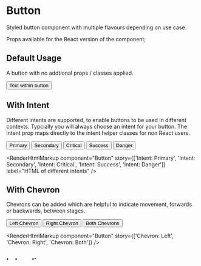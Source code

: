 
<Meta title="Button" component={Button} />

# Button

Styled button component with multiple flavours depending on use case.

Props available for the React version of the component;

<ArgsTable of={Button} />

## Default Usage

A button with no addtional props / classes applied.

<Canvas>
  <Story name="Default Usage">
    <Button>Text within button</Button>
  </Story>
</Canvas>

<RenderHtmlMarkup component="Button" story="Default Usage" />

## With Intent

Different intents are supported, to enable buttons to be used in different contexts. Typcially you will always choose an intent for your button. The intent prop maps directly to the intent helper classes for non React users.

<Canvas>
  <Story name="Intent: Primary">
    <Button intent="primary">Primary</Button>
  </Story>
  <Story name="Intent: Secondary">
    <Button intent="secondary">Secondary</Button>
  </Story>
  <Story name="Intent: Critical">
    <Button intent="critical">Critical</Button>
  </Story>
  <Story name="Intent: Success">
    <Button intent="success">Success</Button>
  </Story>
  <Story name="Intent: Danger">
    <Button intent="danger">Danger</Button>
  </Story>
</Canvas>

<RenderHtmlMarkup
  component="Button"
  story={['Intent: Primary', 'Intent: Secondary', 'Intent: Critical', 'Intent: Success', 'Intent: Danger']}
  label="HTML of different intents"
/>

## With Chevron

Chevrons can be added which are helpful to indicate movement, forwards or backwards, between stages.

<Canvas>
  <Story name="Chevron: Left">
    <Button chevronLeft intent="primary">
      Left Chevron
    </Button>
  </Story>
  <Story name="Chevron: Right">
    <Button chevronRight intent="primary">
      Right Chevron
    </Button>
  </Story>
  <Story name="Chevron: Both">
    <Button chevronLeft chevronRight intent="primary">
      Both Chevrons
    </Button>
  </Story>
</Canvas>

<RenderHtmlMarkup component="Button" story={['Chevron: Left', 'Chevron: Right', 'Chevron: Both']} />

## Is Loading

Add a loading spinner to indicate progress of a background activity after the button was clicked.

<Canvas>
  <Story name="Loading">
    <Button loading>Loading</Button>
  </Story>
  <Story name="Loading - Primary Intent">
    <Button intent="primary" loading>
      Loading
    </Button>
  </Story>
  <Story name="Loading - Secondary Intent">
    <Button intent="secondary" loading>
      Loading
    </Button>
  </Story>
  <Story name="Loading - Critical Intent">
    <Button intent="critical" loading>
      Loading
    </Button>
  </Story>
  <Story name="Loading - Success Intent">
    <Button intent="success" loading>
      Loading
    </Button>
  </Story>
  <Story name="Loading - Danger Intent">
    <Button intent="danger" loading>
      Loading
    </Button>
  </Story>
</Canvas>

<RenderHtmlMarkup
  component="Button"
  story={[
    'Loading',
    'Loading - Primary Intent',
    'Loading - Secondary Intent',
    'Loading - Critical Intent',
    'Loading - Success Intent',
    'Loading - Danger Intent',
  ]}
  label="HTML of the above"
/>

## Is Disabled

Indicate that a button is disabled for whatever reason.

<Canvas>
  <Story name="Disabled">
    <Button disabled>Disabled</Button>
  </Story>
</Canvas>

<RenderHtmlMarkup component="Button" story={['Disabled']} />

## Other attributes

All other standard HTML attributes for `<button>` are supported and are passed through to the React component, e.g. type and onClick

### Type

<Canvas>
  <Story name="Standard attributes: type">
    <Button type="submit" intent="primary">
      Submit button
    </Button>
  </Story>
</Canvas>

<RenderHtmlMarkup component="Button" story="Standard attributes: type" />

### onClick

<Canvas>
  <Story name="Standard attributes: onClick">
    <Button onClick={action('Button was clicked')} intent="primary">
      Click me
    </Button>
  </Story>
</Canvas>


<RenderHtmlMarkup component="Button" story="Standard attributes: data-*" />

## Button Sizes

Statically sized buttons. The width is applied with `min-width` enabling expanding.

<Canvas>
  <Story name="Button Size 2">
    <Button intent="primary" size={2}>
      size 2
    </Button>
  </Story>
  <Story name="Button Size 3">
    <Button intent="primary" size={3}>
      size 3
    </Button>
  </Story>
  <Story name="Button Size 4">
    <Button intent="primary" size={4}>
      size 4
    </Button>
  </Story>
</Canvas>

<RenderHtmlMarkup component="Button" story={['Button Size 2', 'Button Size 3', 'Button Size 4']} label="Button Sizes" />

## Button Group

An element to collectively group several buttons

<Canvas>
  <Story name="Button Group">
    <ButtonGroup>
      <Button intent="primary">First</Button>
      <Button intent="secondary">Second</Button>
      <Button intent="critical">Another</Button>
      <Button intent="danger">End</Button>
    </ButtonGroup>
  </Story>
</Canvas>

<RenderHtmlMarkup component="Button" story="Button Group" />

## Button Group sizes

Sizing button groups

<Canvas>
  <Story name="Button Group Size">
    <ButtonGroup>
      <Button intent="primary">No Size</Button>
      <Button intent="secondary" size={2}>
        Size 2
      </Button>
      <Button intent="critical" size={3}>
        Size 3
      </Button>
      <Button intent="danger" size={4}>
        Size 4
      </Button>
    </ButtonGroup>
  </Story>
</Canvas>

<RenderHtmlMarkup component="Button" story="Button Group Size" />

## Floating Button

A circular floating icon button. 

Props available for the React version of the component;

<ArgsTable of={FloatingButton} />

<Canvas>
  <Story name="Floating Button">
    <FloatingButton intent="primary" icon="addSystem" />
    <FloatingButton intent="secondary" icon="addSystem" />
    <FloatingButton icon="addSystem" />
    <FloatingButton intent="danger" icon="addSystem" loading />
  </Story>
</Canvas>

<RenderHtmlMarkup component="Button" story="Floating Button" />

